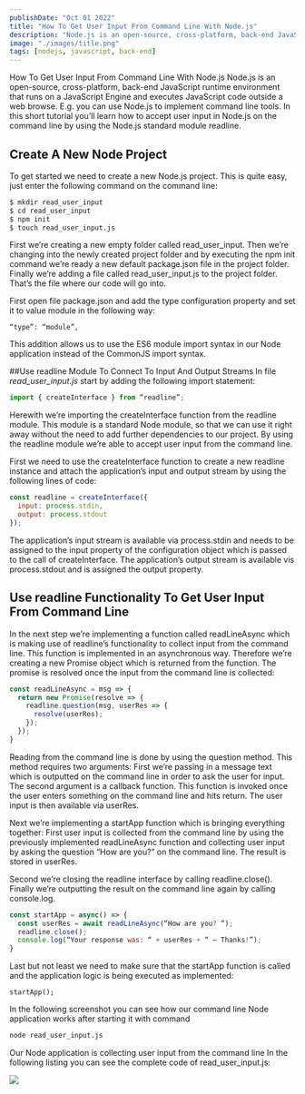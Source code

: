 ```yaml
---
publishDate: "Oct 01 2022"
title: "How To Get User Input From Command Line With Node.js"
description: "Node.js is an open-source, cross-platform, back-end JavaScript runtime environment that runs on a JavaScript Engine and executes JavaScript code outside a web browse. E.g. you can use Node.js to implement command line tools. In this short tutorial you will learn how to accept user input in Node.js on the command line by using the Node.js standard module readline."
image: "./images/title.png"
tags: [nodejs, javascript, back-end]
---
```


How To Get User Input From Command Line With Node.js
Node.js is an open-source, cross-platform, back-end JavaScript runtime environment that runs on a JavaScript Engine and executes JavaScript code outside a web browse. E.g. you can use Node.js to implement command line tools. In this short tutorial you’ll learn how to accept user input in Node.js on the command line by using the Node.js standard module readline.

## Create A New Node Project

To get started we need to create a new Node.js project. This is quite easy, just enter the following command on the command line:

```bash 
$ mkdir read_user_input
$ cd read_user_input
$ npm init
$ touch read_user_input.js
```

First we’re creating a new empty folder called read_user_input. Then we’re changing into the newly created project folder and by executing the npm init command we’re ready a new default package.json file in the project folder. Finally we’re adding a file called read_user_input.js to the project folder. That’s the file where our code will go into.

First open file package.json and add the type configuration property and set it to value module in the following way:

```
“type”: “module”,
```

This addition allows us to use the ES6 module import syntax in our Node application instead of the CommonJS import syntax.

##Use readline Module To Connect To Input And Output Streams
In file *read_user_input.js* start by adding the following import statement:

```js
import { createInterface } from “readline”;
```

Herewith we’re importing the createInterface function from the readline module. This module is a standard Node module, so that we can use it right away without the need to add further dependencies to our project. By using the readline module we’re able to accept user input from the command line.

First we need to use the createInterface function to create a new readline instance and attach the application’s input and output stream by using the following lines of code:

```js
const readline = createInterface({
  input: process.stdin,
  output: process.stdout
});
```

The application’s input stream is available via process.stdin and needs to be assigned to the input property of the configuration object which is passed to the call of createInterface. The application’s output stream is available vis process.stdout and is assigned the output property.

## Use readline Functionality To Get User Input From Command Line

In the next step we’re implementing a function called readLineAsync which is making use of readline’s functionality to collect input from the command line. This function is implemented in an asynchronous way. Therefore we’re creating a new Promise object which is returned from the function. The promise is resolved once the input from the command line is collected:

```js
const readLineAsync = msg => {
  return new Promise(resolve => {
    readline.question(msg, userRes => {
      resolve(userRes);
    });
  });
}
```

Reading from the command line is done by using the question method. This method requires two arguments: First we’re passing in a message text which is outputted on the command line in order to ask the user for input. The second argument is a callback function. This function is invoked once the user enters something on the command line and hits return. The user input is then available via userRes.

Next we’re implementing a startApp function which is bringing everything together: First user input is collected from the command line by using the previously implemented readLineAsync function and collecting user input by asking the question “How are you?” on the command line. The result is stored in userRes.

Second we’re closing the readline interface by calling readline.close(). Finally we’re outputting the result on the command line again by calling console.log.

```js
const startApp = async() => {
  const userRes = await readLineAsync(“How are you? “);
  readline.close();
  console.log(“Your response was: “ + userRes + “ — Thanks!”);
}
```

Last but not least we need to make sure that the startApp function is called and the application logic is being executed as implemented:

```
startApp();
```

In the following screenshot you can see how our command line Node application works after starting it with command

```bash
node read_user_input.js
```

Our Node application is collecting user input from the command line
In the following listing you can see the complete code of read_user_input.js:

![](./images/10.png)


